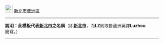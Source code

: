 [[File:New_Taipei_City_seal.svg|25px|border|新北市市徽]] [[新北市]][[蘆洲區]]<noinclude>
----
'''說明：此模板代表[[新北市]]之名稱'''（即'''[[新北市]]'''，而'''LZ'''則取自蘆洲英譯'''Luzhou'''簡寫。）
----
[[Category:新北市模板|{{PAGENAME}}]]
</noinclude>